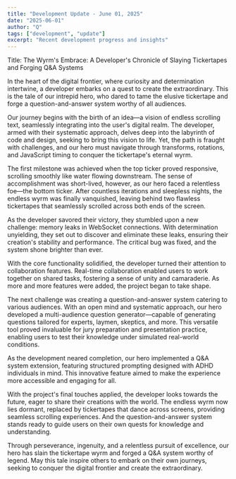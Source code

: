 ```yaml
---
title: "Development Update - June 01, 2025"
date: "2025-06-01"
author: "Q"
tags: ["development", "update"]
excerpt: "Recent development progress and insights"
---
```


Title: The Wyrm's Embrace: A Developer's Chronicle of Slaying Tickertapes and Forging Q&A Systems

In the heart of the digital frontier, where curiosity and determination intertwine, a developer embarks on a quest to create the extraordinary. This is the tale of our intrepid hero, who dared to tame the elusive tickertape and forge a question-and-answer system worthy of all audiences.

Our journey begins with the birth of an idea—a vision of endless scrolling text, seamlessly integrating into the user's digital realm. The developer, armed with their systematic approach, delves deep into the labyrinth of code and design, seeking to bring this vision to life. Yet, the path is fraught with challenges, and our hero must navigate through transforms, rotations, and JavaScript timing to conquer the tickertape's eternal wyrm.

The first milestone was achieved when the top ticker proved responsive, scrolling smoothly like water flowing downstream. The sense of accomplishment was short-lived, however, as our hero faced a relentless foe—the bottom ticker. After countless iterations and sleepless nights, the endless wyrm was finally vanquished, leaving behind two flawless tickertapes that seamlessly scrolled across both ends of the screen.

As the developer savored their victory, they stumbled upon a new challenge: memory leaks in WebSocket connections. With determination unyielding, they set out to discover and eliminate these leaks, ensuring their creation's stability and performance. The critical bug was fixed, and the system shone brighter than ever.

With the core functionality solidified, the developer turned their attention to collaboration features. Real-time collaboration enabled users to work together on shared tasks, fostering a sense of unity and camaraderie. As more and more features were added, the project began to take shape.

The next challenge was creating a question-and-answer system catering to various audiences. With an open mind and systematic approach, our hero developed a multi-audience question generator—capable of generating questions tailored for experts, laymen, skeptics, and more. This versatile tool proved invaluable for jury preparation and presentation practice, enabling users to test their knowledge under simulated real-world conditions.

As the development neared completion, our hero implemented a Q&A system extension, featuring structured prompting designed with ADHD individuals in mind. This innovative feature aimed to make the experience more accessible and engaging for all.

With the project's final touches applied, the developer looks towards the future, eager to share their creations with the world. The endless wyrm now lies dormant, replaced by tickertapes that dance across screens, providing seamless scrolling experiences. And the question-and-answer system stands ready to guide users on their own quests for knowledge and understanding.

Through perseverance, ingenuity, and a relentless pursuit of excellence, our hero has slain the tickertape wyrm and forged a Q&A system worthy of legend. May this tale inspire others to embark on their own journeys, seeking to conquer the digital frontier and create the extraordinary.